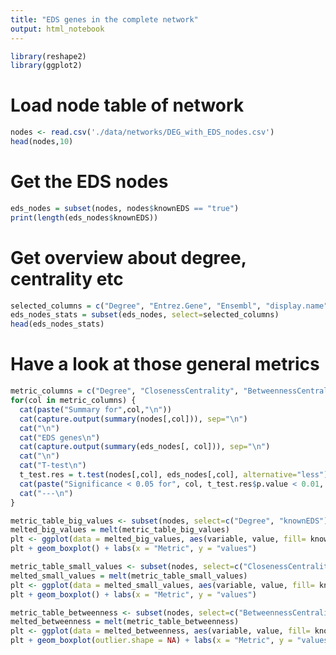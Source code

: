 ```yaml
---
title: "EDS genes in the complete network"
output: html_notebook
---
```


```r
library(reshape2)
library(ggplot2)
```

# Load node table of network
```r
nodes <- read.csv('./data/networks/DEG_with_EDS_nodes.csv')
head(nodes,10)
```

# Get the EDS nodes
```r
eds_nodes = subset(nodes, nodes$knownEDS == "true")
print(length(eds_nodes$knownEDS))
```
# Get overview about degree, centrality etc
```r
selected_columns = c("Degree", "Entrez.Gene", "Ensembl", "display.name", "ClosenessCentrality", "BetweennessCentrality", "ClusteringCoefficient", "X.log2FoldChange.", "X.padj.")
eds_nodes_stats = subset(eds_nodes, select=selected_columns)
head(eds_nodes_stats)
```
# Have a look at those general metrics
```r
metric_columns = c("Degree", "ClosenessCentrality", "BetweennessCentrality", "ClusteringCoefficient")
for(col in metric_columns) {
  cat(paste("Summary for",col,"\n"))
  cat(capture.output(summary(nodes[,col])), sep="\n")
  cat("\n")
  cat("EDS genes\n")
  cat(capture.output(summary(eds_nodes[, col])), sep="\n")
  cat("\n")
  cat("T-test\n")
  t_test.res = t.test(nodes[,col], eds_nodes[,col], alternative="less")
  cat(paste("Significance < 0.05 for", col, t_test.res$p.value < 0.01, "with t-value", t_test.res$statistic))
  cat("---\n")
}
```


```r
metric_table_big_values <- subset(nodes, select=c("Degree", "knownEDS"))
melted_big_values = melt(metric_table_big_values)
plt <- ggplot(data = melted_big_values, aes(variable, value, fill= knownEDS))
plt + geom_boxplot() + labs(x = "Metric", y = "values")
```

```r
metric_table_small_values <- subset(nodes, select=c("ClosenessCentrality", "ClusteringCoefficient", "knownEDS"))
melted_small_values = melt(metric_table_small_values)
plt <- ggplot(data = melted_small_values, aes(variable, value, fill= knownEDS))
plt + geom_boxplot() + labs(x = "Metric", y = "values")
```
```r
metric_table_betweenness <- subset(nodes, select=c("BetweennessCentrality", "knownEDS"))
melted_betweenness = melt(metric_table_betweenness)
plt <- ggplot(data = melted_betweenness, aes(variable, value, fill= knownEDS))
plt + geom_boxplot(outlier.shape = NA) + labs(x = "Metric", y = "values") + scale_y_continuous(limits=c(0,0.05))

```

